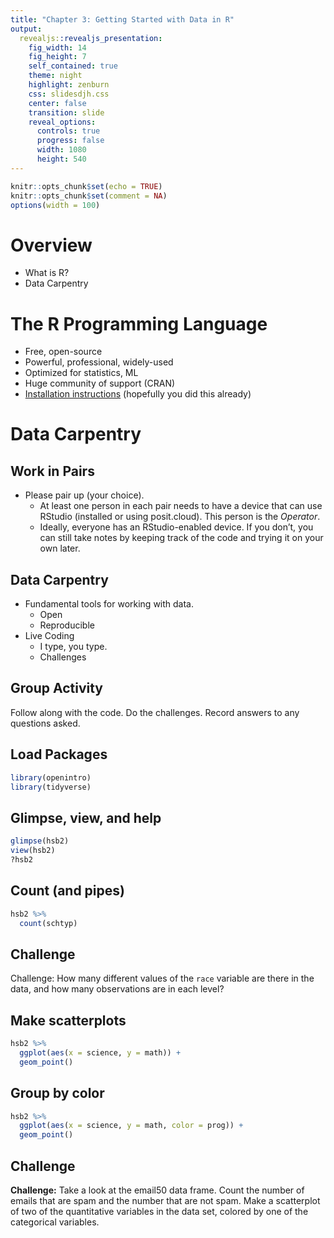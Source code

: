 ```yaml
---
title: "Chapter 3: Getting Started with Data in R"
output: 
  revealjs::revealjs_presentation:
    fig_width: 14 
    fig_height: 7
    self_contained: true
    theme: night
    highlight: zenburn
    css: slidesdjh.css
    center: false
    transition: slide
    reveal_options:
      controls: true
      progress: false
      width: 1080
      height: 540
---
```


```r
knitr::opts_chunk$set(echo = TRUE)
knitr::opts_chunk$set(comment = NA)
options(width = 100)
```

# Overview

- What is R?
- Data Carpentry

# The R Programming Language

- Free, open-source
- Powerful, professional, widely-used
- Optimized for statistics, ML
- Huge community of support (CRAN)
- [Installation instructions](installRStudio.html) (hopefully you did this already)

# Data Carpentry

## Work in Pairs

- Please pair up (your choice).
    - At least one person in each pair needs to have a device that can use RStudio (installed or using posit.cloud). This person is the *Operator*.
    - Ideally, everyone has an RStudio-enabled device. If you don't, you can still take notes by keeping track of the code and trying it on your own later.
    
## Data Carpentry

- Fundamental tools for working with data.
    - Open
    - Reproducible
- Live Coding
    - I type, you type.
    - Challenges

## Group Activity

Follow along with the code. Do the challenges. Record answers to any questions asked.

## Load Packages

```r
library(openintro)
library(tidyverse)
```

## Glimpse, view, and help

```r
glimpse(hsb2)
view(hsb2)
?hsb2
```

## Count (and pipes)

```r
hsb2 %>% 
  count(schtyp)
```

## Challenge

Challenge: How many different values of the `race` variable are there in the data, and how many observations are in each level?

## Make scatterplots

```r
hsb2 %>%
  ggplot(aes(x = science, y = math)) +
  geom_point()
```

## Group by color

```r
hsb2 %>%
  ggplot(aes(x = science, y = math, color = prog)) +
  geom_point()
```

## Challenge

**Challenge:** Take a look at the email50 data frame. Count the number of emails 
that are spam and the number that are not spam. Make a scatterplot of two of 
the quantitative variables in the data set, colored by one of the categorical
variables.



